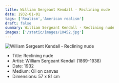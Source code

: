 ```yaml
---
title: William Sergeant Kendall - Reclining nude
date: 1932-01-01
tags: ['Realism','American realism']
draft: false
summary: William Sergeant Kendall - Reclining nude
images: ['/static/images/10452.jpg']
---
```


![William Sergeant Kendall - Reclining nude](/static/images/10452.jpg)

* Title: Reclining nude
* Artist: William Sergeant Kendall (1869-1938)
* Date: 1932
* Medium: Oil on canvas
* Dimensions: 57 x 81 cm


